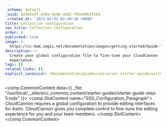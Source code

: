 ```yaml
---
_schema: default
_uuid: b24b5e3f-a48a-4e9b-a602-f65e90b3f5b4
_created_at: '2023-02-01 02:40:30 +0000'
title: Collection configuration
nav_title: Collection configuration
order: 4
published: true
image: >-
  https://cc-dam.imgix.net/documentation/images/getting-started/Guide-Thumbnails/CloudCannon-Getting-Started-Thumbnail-Astro.png
description: >-
  Create your global configuration file to fine-tune your CloudCannon
  experience.
tags: []
related_links: []
explicit_canonical: /documentation/guides/universal-starter-guide/collection-configuration/
---
```

<comp.CommonContent data={{ _file: "/usr/local/__site/src/_common_content/starter-guides/starter-guide-step-5.mdx" }}>
  <comp.SlotContent name="SSG_Configuration_Paragraph">
    CloudCannon requires a global configuration to provide editing interfaces for Astro. CloudCannon gives you complete control to fine-tune the editing experience for you and your team members.
  </comp.SlotContent>
</comp.CommonContent>